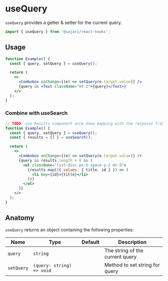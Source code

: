 
<SEO title="useQuery" description="useQuery provides a getter & setter for the current query." />

# useQuery

`useQuery` provides a getter & setter for the current query.

```js
import { useQuery } from '@sajari/react-hooks';
```

## Usage

```jsx
function Example() {
  const { query, setQuery } = useQuery();

  return (
    <>
      <Combobox onChange={(e) => setQuery(e.target.value)} />
      {query && <Text className="mt-2">{query}</Text>}
    </>
  );
}
```

### Combine with useSearch

```jsx
// TODO: use Results component once done mapping with the response from backend
function Example() {
  const { query, setQuery } = useQuery();
  const { results = [] } = useSearch();

  return (
    <>
      <Combobox onChange={(e) => setQuery(e.target.value)} />
      {query && results.length > 0 && (
        <ul className="list-disc px-5 space-y-2 mt-5">
          {results.map(({ values: { title, id } }) => (
            <li key={id}>{title}</li>
          ))}
        </ul>
      )}
    </>
  );
}
```

## Anatomy

`useQuery` returns an object containing the following properties:

| Name       | Type                      | Default | Description                     |
| ---------- | ------------------------- | ------- | ------------------------------- |
| `query`    | `string`                  |         | The string of the current query |
| `setQuery` | `(query: string) => void` |         | Method to set string for query  |

